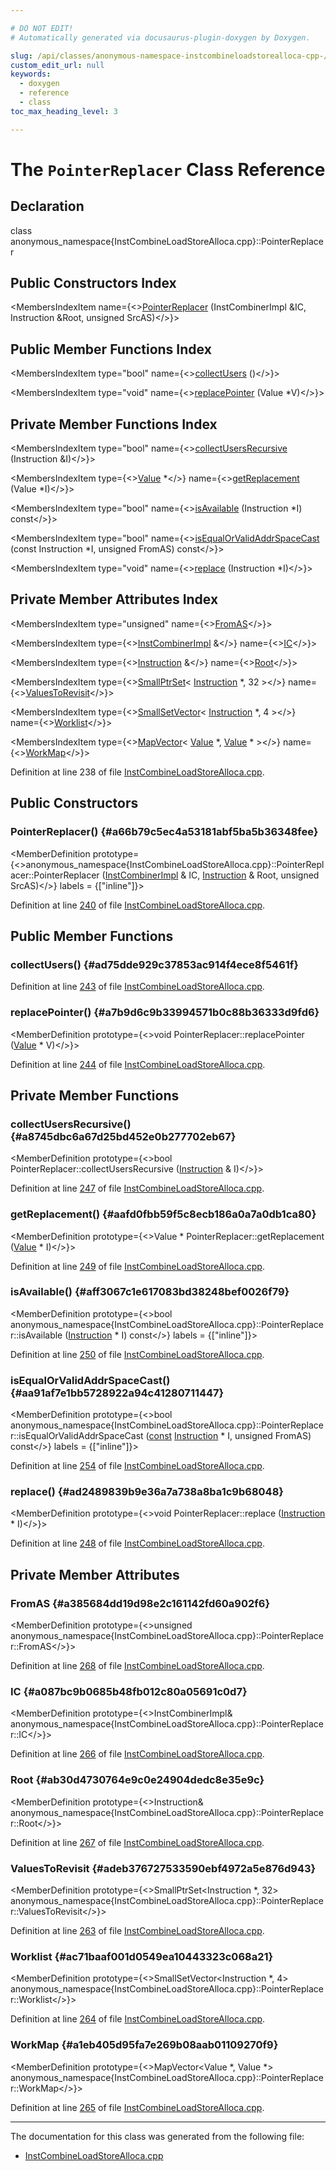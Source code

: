 ```yaml
---

# DO NOT EDIT!
# Automatically generated via docusaurus-plugin-doxygen by Doxygen.

slug: /api/classes/anonymous-namespace-instcombineloadstorealloca-cpp-/pointerreplacer
custom_edit_url: null
keywords:
  - doxygen
  - reference
  - class
toc_max_heading_level: 3

---
```





# The `PointerReplacer` Class Reference

<DoxygenPage pluginConfig={pluginConfig}>



## Declaration

<CodeBlock>class anonymous_namespace{InstCombineLoadStoreAlloca.cpp}::PointerReplacer</CodeBlock>

## Public Constructors Index

<MembersIndex>

<MembersIndexItem
  name={<><a href="#a66b79c5ec4a53181abf5ba5b36348fee">PointerReplacer</a> (InstCombinerImpl &amp;IC, Instruction &amp;Root, unsigned SrcAS)</>}>
</MembersIndexItem>

</MembersIndex>

## Public Member Functions Index

<MembersIndex>

<MembersIndexItem
  type="bool"
  name={<><a href="#ad75dde929c37853ac914f4ece8f5461f">collectUsers</a> ()</>}>
</MembersIndexItem>

<MembersIndexItem
  type="void"
  name={<><a href="#a7b9d6c9b33994571b0c88b36333d9fd6">replacePointer</a> (Value &#42;V)</>}>
</MembersIndexItem>

</MembersIndex>

## Private Member Functions Index

<MembersIndex>

<MembersIndexItem
  type="bool"
  name={<><a href="#a8745dbc6a67d25bd452e0b277702eb67">collectUsersRecursive</a> (Instruction &amp;I)</>}>
</MembersIndexItem>

<MembersIndexItem
  type={<><a href="/docs/api/classes/llvm/value">Value</a> &#42;</>}
  name={<><a href="#aafd0fbb59f5c8ecb186a0a7a0db1ca80">getReplacement</a> (Value &#42;I)</>}>
</MembersIndexItem>

<MembersIndexItem
  type="bool"
  name={<><a href="#aff3067c1e617083bd38248bef0026f79">isAvailable</a> (Instruction &#42;I) const</>}>
</MembersIndexItem>

<MembersIndexItem
  type="bool"
  name={<><a href="#aa91af7e1bb5728922a94c41280711447">isEqualOrValidAddrSpaceCast</a> (const Instruction &#42;I, unsigned FromAS) const</>}>
</MembersIndexItem>

<MembersIndexItem
  type="void"
  name={<><a href="#ad2489839b9e36a7a738a8ba1c9b68048">replace</a> (Instruction &#42;I)</>}>
</MembersIndexItem>

</MembersIndex>

## Private Member Attributes Index

<MembersIndex>

<MembersIndexItem
  type="unsigned"
  name={<><a href="#a385684dd19d98e2c161142fd60a902f6">FromAS</a></>}>
</MembersIndexItem>

<MembersIndexItem
  type={<><a href="/docs/api/classes/llvm/instcombinerimpl">InstCombinerImpl</a> &amp;</>}
  name={<><a href="#a087bc9b0685b48fb012c80a05691c0d7">IC</a></>}>
</MembersIndexItem>

<MembersIndexItem
  type={<><a href="/docs/api/classes/llvm/instruction">Instruction</a> &amp;</>}
  name={<><a href="#ab30d4730764e9c0e24904dedc8e35e9c">Root</a></>}>
</MembersIndexItem>

<MembersIndexItem
  type={<><a href="/docs/api/classes/llvm/smallptrset">SmallPtrSet</a>&lt; <a href="/docs/api/classes/llvm/instruction">Instruction</a> &#42;, 32 &gt;</>}
  name={<><a href="#adeb376727533590ebf4972a5e876d943">ValuesToRevisit</a></>}>
</MembersIndexItem>

<MembersIndexItem
  type={<><a href="/docs/api/classes/llvm/smallsetvector">SmallSetVector</a>&lt; <a href="/docs/api/classes/llvm/instruction">Instruction</a> &#42;, 4 &gt;</>}
  name={<><a href="#ac71baaf001d0549ea10443323c068a21">Worklist</a></>}>
</MembersIndexItem>

<MembersIndexItem
  type={<><a href="/docs/api/classes/llvm/mapvector">MapVector</a>&lt; <a href="/docs/api/classes/llvm/value">Value</a> &#42;, <a href="/docs/api/classes/llvm/value">Value</a> &#42; &gt;</>}
  name={<><a href="#a1eb405d95fa7e269b08aab01109270f9">WorkMap</a></>}>
</MembersIndexItem>

</MembersIndex>


Definition at line 238 of file <a href="/docs/api/files/lib/lib/transforms/lib/transforms/instcombine/instcombineloadstorealloca-cpp">InstCombineLoadStoreAlloca.cpp</a>.

<SectionDefinition>

## Public Constructors

### PointerReplacer() {#a66b79c5ec4a53181abf5ba5b36348fee}

<MemberDefinition
  prototype={<>anonymous&#95;namespace&#123;InstCombineLoadStoreAlloca.cpp&#125;::PointerReplacer::PointerReplacer (<a href="/docs/api/classes/llvm/instcombinerimpl">InstCombinerImpl</a> &amp; IC, <a href="/docs/api/classes/llvm/instruction">Instruction</a> &amp; Root, unsigned SrcAS)</>}
  labels = {["inline"]}>

Definition at line <a href="/docs/api/files/lib/lib/transforms/lib/transforms/instcombine/instcombineloadstorealloca-cpp/#l00240">240</a> of file <a href="/docs/api/files/lib/lib/transforms/lib/transforms/instcombine/instcombineloadstorealloca-cpp">InstCombineLoadStoreAlloca.cpp</a>.
</MemberDefinition>

</SectionDefinition>

<SectionDefinition>

## Public Member Functions

### collectUsers() {#ad75dde929c37853ac914f4ece8f5461f}

<MemberDefinition
  prototype="bool PointerReplacer::collectUsers ()">

Definition at line <a href="/docs/api/files/lib/lib/transforms/lib/transforms/instcombine/instcombineloadstorealloca-cpp/#l00243">243</a> of file <a href="/docs/api/files/lib/lib/transforms/lib/transforms/instcombine/instcombineloadstorealloca-cpp">InstCombineLoadStoreAlloca.cpp</a>.
</MemberDefinition>

### replacePointer() {#a7b9d6c9b33994571b0c88b36333d9fd6}

<MemberDefinition
  prototype={<>void PointerReplacer::replacePointer (<a href="/docs/api/classes/llvm/value">Value</a> &#42; V)</>}>

Definition at line <a href="/docs/api/files/lib/lib/transforms/lib/transforms/instcombine/instcombineloadstorealloca-cpp/#l00244">244</a> of file <a href="/docs/api/files/lib/lib/transforms/lib/transforms/instcombine/instcombineloadstorealloca-cpp">InstCombineLoadStoreAlloca.cpp</a>.
</MemberDefinition>

</SectionDefinition>

<SectionDefinition>

## Private Member Functions

### collectUsersRecursive() {#a8745dbc6a67d25bd452e0b277702eb67}

<MemberDefinition
  prototype={<>bool PointerReplacer::collectUsersRecursive (<a href="/docs/api/classes/llvm/instruction">Instruction</a> &amp; I)</>}>

Definition at line <a href="/docs/api/files/lib/lib/transforms/lib/transforms/instcombine/instcombineloadstorealloca-cpp/#l00247">247</a> of file <a href="/docs/api/files/lib/lib/transforms/lib/transforms/instcombine/instcombineloadstorealloca-cpp">InstCombineLoadStoreAlloca.cpp</a>.
</MemberDefinition>

### getReplacement() {#aafd0fbb59f5c8ecb186a0a7a0db1ca80}

<MemberDefinition
  prototype={<>Value &#42; PointerReplacer::getReplacement (<a href="/docs/api/classes/llvm/value">Value</a> &#42; I)</>}>

Definition at line <a href="/docs/api/files/lib/lib/transforms/lib/transforms/instcombine/instcombineloadstorealloca-cpp/#l00249">249</a> of file <a href="/docs/api/files/lib/lib/transforms/lib/transforms/instcombine/instcombineloadstorealloca-cpp">InstCombineLoadStoreAlloca.cpp</a>.
</MemberDefinition>

### isAvailable() {#aff3067c1e617083bd38248bef0026f79}

<MemberDefinition
  prototype={<>bool anonymous&#95;namespace&#123;InstCombineLoadStoreAlloca.cpp&#125;::PointerReplacer::isAvailable (<a href="/docs/api/classes/llvm/instruction">Instruction</a> &#42; I) const</>}
  labels = {["inline"]}>

Definition at line <a href="/docs/api/files/lib/lib/transforms/lib/transforms/instcombine/instcombineloadstorealloca-cpp/#l00250">250</a> of file <a href="/docs/api/files/lib/lib/transforms/lib/transforms/instcombine/instcombineloadstorealloca-cpp">InstCombineLoadStoreAlloca.cpp</a>.
</MemberDefinition>

### isEqualOrValidAddrSpaceCast() {#aa91af7e1bb5728922a94c41280711447}

<MemberDefinition
  prototype={<>bool anonymous&#95;namespace&#123;InstCombineLoadStoreAlloca.cpp&#125;::PointerReplacer::isEqualOrValidAddrSpaceCast (<a href="/docs/api/files/lib/lib/target/lib/target/aarch64/aarch64promoteconstant-cpp/#a90f8350fecae261c25be85d38b451bff">const</a> <a href="/docs/api/classes/llvm/instruction">Instruction</a> &#42; I, unsigned FromAS) const</>}
  labels = {["inline"]}>

Definition at line <a href="/docs/api/files/lib/lib/transforms/lib/transforms/instcombine/instcombineloadstorealloca-cpp/#l00254">254</a> of file <a href="/docs/api/files/lib/lib/transforms/lib/transforms/instcombine/instcombineloadstorealloca-cpp">InstCombineLoadStoreAlloca.cpp</a>.
</MemberDefinition>

### replace() {#ad2489839b9e36a7a738a8ba1c9b68048}

<MemberDefinition
  prototype={<>void PointerReplacer::replace (<a href="/docs/api/classes/llvm/instruction">Instruction</a> &#42; I)</>}>

Definition at line <a href="/docs/api/files/lib/lib/transforms/lib/transforms/instcombine/instcombineloadstorealloca-cpp/#l00248">248</a> of file <a href="/docs/api/files/lib/lib/transforms/lib/transforms/instcombine/instcombineloadstorealloca-cpp">InstCombineLoadStoreAlloca.cpp</a>.
</MemberDefinition>

</SectionDefinition>

<SectionDefinition>

## Private Member Attributes

### FromAS {#a385684dd19d98e2c161142fd60a902f6}

<MemberDefinition
  prototype={<>unsigned anonymous&#95;namespace&#123;InstCombineLoadStoreAlloca.cpp&#125;::PointerReplacer::FromAS</>}>

Definition at line <a href="/docs/api/files/lib/lib/transforms/lib/transforms/instcombine/instcombineloadstorealloca-cpp/#l00268">268</a> of file <a href="/docs/api/files/lib/lib/transforms/lib/transforms/instcombine/instcombineloadstorealloca-cpp">InstCombineLoadStoreAlloca.cpp</a>.
</MemberDefinition>

### IC {#a087bc9b0685b48fb012c80a05691c0d7}

<MemberDefinition
  prototype={<>InstCombinerImpl&amp; anonymous&#95;namespace&#123;InstCombineLoadStoreAlloca.cpp&#125;::PointerReplacer::IC</>}>

Definition at line <a href="/docs/api/files/lib/lib/transforms/lib/transforms/instcombine/instcombineloadstorealloca-cpp/#l00266">266</a> of file <a href="/docs/api/files/lib/lib/transforms/lib/transforms/instcombine/instcombineloadstorealloca-cpp">InstCombineLoadStoreAlloca.cpp</a>.
</MemberDefinition>

### Root {#ab30d4730764e9c0e24904dedc8e35e9c}

<MemberDefinition
  prototype={<>Instruction&amp; anonymous&#95;namespace&#123;InstCombineLoadStoreAlloca.cpp&#125;::PointerReplacer::Root</>}>

Definition at line <a href="/docs/api/files/lib/lib/transforms/lib/transforms/instcombine/instcombineloadstorealloca-cpp/#l00267">267</a> of file <a href="/docs/api/files/lib/lib/transforms/lib/transforms/instcombine/instcombineloadstorealloca-cpp">InstCombineLoadStoreAlloca.cpp</a>.
</MemberDefinition>

### ValuesToRevisit {#adeb376727533590ebf4972a5e876d943}

<MemberDefinition
  prototype={<>SmallPtrSet&lt;Instruction &#42;, 32&gt; anonymous&#95;namespace&#123;InstCombineLoadStoreAlloca.cpp&#125;::PointerReplacer::ValuesToRevisit</>}>

Definition at line <a href="/docs/api/files/lib/lib/transforms/lib/transforms/instcombine/instcombineloadstorealloca-cpp/#l00263">263</a> of file <a href="/docs/api/files/lib/lib/transforms/lib/transforms/instcombine/instcombineloadstorealloca-cpp">InstCombineLoadStoreAlloca.cpp</a>.
</MemberDefinition>

### Worklist {#ac71baaf001d0549ea10443323c068a21}

<MemberDefinition
  prototype={<>SmallSetVector&lt;Instruction &#42;, 4&gt; anonymous&#95;namespace&#123;InstCombineLoadStoreAlloca.cpp&#125;::PointerReplacer::Worklist</>}>

Definition at line <a href="/docs/api/files/lib/lib/transforms/lib/transforms/instcombine/instcombineloadstorealloca-cpp/#l00264">264</a> of file <a href="/docs/api/files/lib/lib/transforms/lib/transforms/instcombine/instcombineloadstorealloca-cpp">InstCombineLoadStoreAlloca.cpp</a>.
</MemberDefinition>

### WorkMap {#a1eb405d95fa7e269b08aab01109270f9}

<MemberDefinition
  prototype={<>MapVector&lt;Value &#42;, Value &#42;&gt; anonymous&#95;namespace&#123;InstCombineLoadStoreAlloca.cpp&#125;::PointerReplacer::WorkMap</>}>

Definition at line <a href="/docs/api/files/lib/lib/transforms/lib/transforms/instcombine/instcombineloadstorealloca-cpp/#l00265">265</a> of file <a href="/docs/api/files/lib/lib/transforms/lib/transforms/instcombine/instcombineloadstorealloca-cpp">InstCombineLoadStoreAlloca.cpp</a>.
</MemberDefinition>

</SectionDefinition>

<hr/>

The documentation for this class was generated from the following file:

<ul>
<li><a href="/docs/api/files/lib/lib/transforms/lib/transforms/instcombine/instcombineloadstorealloca-cpp">InstCombineLoadStoreAlloca.cpp</a></li>
</ul>

</DoxygenPage>
